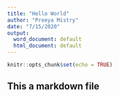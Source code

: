 ```yaml
---
title: "Hello World"
author: "Preeya Mistry"
date: "7/15/2020"
output:
  word_document: default
  html_document: default
---
```


```r
knitr::opts_chunk$set(echo = TRUE)
```

## This a markdown file

